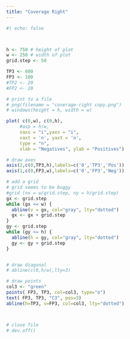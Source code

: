 ```yaml
---
title: "Coverage Right"
---
```


```r
#| echo: false



h <- 750 # height of plot
w <- 250 # width of plot
grid.step <- 50

TP3 <- 600
FP3 <- 100
#TP2 <- 20
#FP2 <- 20

# print to a file
# png(filename = "coverage-right copy.png")
# windows(height = h, width = w)

plot( c(0,w), c(0,h), 
     #asp = h/w, 
     xaxs = "i",yaxs = "i",
     xaxt = 'n', yaxt = 'n',
     type = "n",
     xlab = "Negatives", ylab = "Positives")

# draw axes
axis(2,c(0,TP3,h),labels=c('0','TP3','Pos'))
axis(1,c(0,FP3,w),labels=c('0','FP3','Neg'))

# add a grid
# grid seems to be buggy
#grid (nx = w/grid.step, ny = h/grid.step)
gx <- grid.step
while (gx <= w) {
  abline(v = gx, col="gray", lty="dotted")
  gx <- gx + grid.step
}
gy <- grid.step
while (gy <= h) {
  abline(h = gy, col="gray", lty="dotted")
  gy <- gy + grid.step
}


# draw diagonal
# abline(c(0,h/w),lty=3)

# draw points
col3 <- "green"
points( FP3, TP3, col=col3, type="o")
text( FP3, TP3, "C3", pos=3)
abline(h=TP3, v=FP3, col=col3, lty="dotted")



# close file
# dev.off()
```